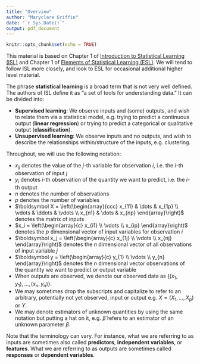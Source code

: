 ```yaml
---
title: "Overview"
author: "Maryclare Griffin"
date: "`r Sys.Date()`"
output: pdf_document
---
```


```r
knitr::opts_chunk$set(echo = TRUE)
```

This material is based on Chapter 1 of [Introduction to Statistical Learning (ISL)](https://www.statlearning.com) and Chapter 1 of [Elements of Statistical Learning (ESL)](https://hastie.su.domains/ElemStatLearn/). We will tend to follow ISL more closely, and look to ESL for occasional additional higher level material.

The phrase **statistical learning** is a broad term that is not very well defined. The authors of ISL define it as "a set of tools for understanding data." It can be divided into:

- **Supervised learning**: We observe inputs and (some) outputs, and wish to relate them via a statistical model, e.g. trying to predict a continuous output (**linear regression**) or trying to predict a categorical or qualitative output (**classification**).
- **Unsupervised learning**: We observe inputs and no outputs, and wish to describe the relationships within/structure of the inputs, e.g. clustering.

Throughout, we will use the following notation:

* $x_{ij}$ denotes the value of the $j$-th variable for observation $i$, i.e. the $i$-th observation of input $j$
* $y_i$ denotes $i$-th observation of the quantity we want to predict, i.e. the $i$-th output 
* $n$ denotes the number of observations
* $p$ denotes the number of variables
* $\boldsymbol X = \left(\begin{array}{ccc} x_{11} & \dots & x_{1p} \\ \vdots & \ddots & \vdots \\ x_{n1} & \dots & x_{np} \end{array}\right)$ denotes the matrix of inputs
* $x_i = \left(\begin{array}{c} x_{i1} \\ \vdots \\ x_{ip} \end{array}\right)$ denotes the $p$ dimensional vector of input variables for observation $i$
* $\boldsymbol x_j = \left(\begin{array}{c} x_{1j} \\ \vdots \\ x_{nj} \end{array}\right)$ denotes the $n$ dimensional vector of all observations of input variable $j$
* $\boldsymbol y = \left(\begin{array}{c} y_{1} \\ \vdots \\ y_{n} \end{array}\right)$ denotes the $n$ dimensional vector observations of the quantity we want to predict or output variable
* When outputs are observed, we denote our observed data as $\{(x_1, y_1), \dots, (x_n, y_n)\}$.
* We may sometimes drop the subscripts and capitalize to refer to an arbitrary, potentially not yet observed, input or output e.g. $X = (X_1,\dots, X_p)$ or $Y$.
* We may denote estimators of unknown quantities by using the same notation but putting a hat on it, e.g. $\hat{\beta}$ refers to an estimator of an unknown parameter $\beta$.

Note that the terminology can vary. For instance, what we are referring to as inputs are sometimes also called **predictors**, **independent variables**, or **features**. What we are referring to as outputs are sometimes called **responses** or **dependent variables**.
